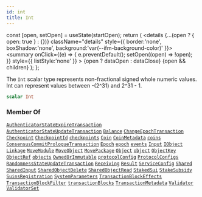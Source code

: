 ```yaml
---
id: int
title: Int
---
```









  const [open, setOpen] = useState(startOpen);
  return (
    <details {...(open ? { open: true } : {})} className="details" style={{ border:'none', boxShadow:'none', background:'var(--ifm-background-color)' }}>
      <summary
        onClick={(e) => {
          e.preventDefault();
          setOpen((open) => !open);
        }}
        style={{ listStyle:'none' }}
      >
      {open ? dataOpen : dataClose}
      </summary>
      {open && children}
    </details>
  );
};








The `Int` scalar type represents non-fractional signed whole numeric values. Int can represent values between -(2^31) and 2^31 - 1.


```graphql
scalar Int
```






### Member Of

[`AuthenticatorStateExpireTransaction`](/references/sui-api/sui-graphql/reference/objects/authenticator-state-expire-transaction)  <Badge class="badge badge--secondary" text="object"/><Bullet />[`AuthenticatorStateUpdateTransaction`](/references/sui-api/sui-graphql/reference/objects/authenticator-state-update-transaction)  <Badge class="badge badge--secondary" text="object"/><Bullet />[`Balance`](/references/sui-api/sui-graphql/reference/objects/balance)  <Badge class="badge badge--secondary" text="object"/><Bullet />[`ChangeEpochTransaction`](/references/sui-api/sui-graphql/reference/objects/change-epoch-transaction)  <Badge class="badge badge--secondary" text="object"/><Bullet />[`Checkpoint`](/references/sui-api/sui-graphql/reference/objects/checkpoint)  <Badge class="badge badge--secondary" text="object"/><Bullet />[`CheckpointId`](/references/sui-api/sui-graphql/reference/inputs/checkpoint-id)  <Badge class="badge badge--secondary" text="input"/><Bullet />[`checkpoints`](/references/sui-api/sui-graphql/reference/queries/checkpoints)  <Badge class="badge badge--secondary" text="query"/><Bullet />[`Coin`](/references/sui-api/sui-graphql/reference/objects/coin)  <Badge class="badge badge--secondary" text="object"/><Bullet />[`CoinMetadata`](/references/sui-api/sui-graphql/reference/objects/coin-metadata)  <Badge class="badge badge--secondary" text="object"/><Bullet />[`coins`](/references/sui-api/sui-graphql/reference/queries/coins)  <Badge class="badge badge--secondary" text="query"/><Bullet />[`ConsensusCommitPrologueTransaction`](/references/sui-api/sui-graphql/reference/objects/consensus-commit-prologue-transaction)  <Badge class="badge badge--secondary" text="object"/><Bullet />[`Epoch`](/references/sui-api/sui-graphql/reference/objects/epoch)  <Badge class="badge badge--secondary" text="object"/><Bullet />[`epoch`](/references/sui-api/sui-graphql/reference/queries/epoch)  <Badge class="badge badge--secondary" text="query"/><Bullet />[`events`](/references/sui-api/sui-graphql/reference/queries/events)  <Badge class="badge badge--secondary" text="query"/><Bullet />[`Input`](/references/sui-api/sui-graphql/reference/objects/input)  <Badge class="badge badge--secondary" text="object"/><Bullet />[`IObject`](/references/sui-api/sui-graphql/reference/interfaces/iobject)  <Badge class="badge badge--secondary" text="interface"/><Bullet />[`Linkage`](/references/sui-api/sui-graphql/reference/objects/linkage)  <Badge class="badge badge--secondary" text="object"/><Bullet />[`MoveModule`](/references/sui-api/sui-graphql/reference/objects/move-module)  <Badge class="badge badge--secondary" text="object"/><Bullet />[`MoveObject`](/references/sui-api/sui-graphql/reference/objects/move-object)  <Badge class="badge badge--secondary" text="object"/><Bullet />[`MovePackage`](/references/sui-api/sui-graphql/reference/objects/move-package)  <Badge class="badge badge--secondary" text="object"/><Bullet />[`Object`](/references/sui-api/sui-graphql/reference/objects/object)  <Badge class="badge badge--secondary" text="object"/><Bullet />[`object`](/references/sui-api/sui-graphql/reference/queries/object)  <Badge class="badge badge--secondary" text="query"/><Bullet />[`ObjectKey`](/references/sui-api/sui-graphql/reference/inputs/object-key)  <Badge class="badge badge--secondary" text="input"/><Bullet />[`ObjectRef`](/references/sui-api/sui-graphql/reference/inputs/object-ref)  <Badge class="badge badge--secondary" text="input"/><Bullet />[`objects`](/references/sui-api/sui-graphql/reference/queries/objects)  <Badge class="badge badge--secondary" text="query"/><Bullet />[`OwnedOrImmutable`](/references/sui-api/sui-graphql/reference/objects/owned-or-immutable)  <Badge class="badge badge--secondary" text="object"/><Bullet />[`protocolConfig`](/references/sui-api/sui-graphql/reference/queries/protocol-config)  <Badge class="badge badge--secondary" text="query"/><Bullet />[`ProtocolConfigs`](/references/sui-api/sui-graphql/reference/objects/protocol-configs)  <Badge class="badge badge--secondary" text="object"/><Bullet />[`RandomnessStateUpdateTransaction`](/references/sui-api/sui-graphql/reference/objects/randomness-state-update-transaction)  <Badge class="badge badge--secondary" text="object"/><Bullet />[`Receiving`](/references/sui-api/sui-graphql/reference/objects/receiving)  <Badge class="badge badge--secondary" text="object"/><Bullet />[`Result`](/references/sui-api/sui-graphql/reference/objects/result)  <Badge class="badge badge--secondary" text="object"/><Bullet />[`ServiceConfig`](/references/sui-api/sui-graphql/reference/objects/service-config)  <Badge class="badge badge--secondary" text="object"/><Bullet />[`Shared`](/references/sui-api/sui-graphql/reference/objects/shared)  <Badge class="badge badge--secondary" text="object"/><Bullet />[`SharedInput`](/references/sui-api/sui-graphql/reference/objects/shared-input)  <Badge class="badge badge--secondary" text="object"/><Bullet />[`SharedObjectDelete`](/references/sui-api/sui-graphql/reference/objects/shared-object-delete)  <Badge class="badge badge--secondary" text="object"/><Bullet />[`SharedObjectRead`](/references/sui-api/sui-graphql/reference/objects/shared-object-read)  <Badge class="badge badge--secondary" text="object"/><Bullet />[`StakedSui`](/references/sui-api/sui-graphql/reference/objects/staked-sui)  <Badge class="badge badge--secondary" text="object"/><Bullet />[`StakeSubsidy`](/references/sui-api/sui-graphql/reference/objects/stake-subsidy)  <Badge class="badge badge--secondary" text="object"/><Bullet />[`SuinsRegistration`](/references/sui-api/sui-graphql/reference/objects/suins-registration)  <Badge class="badge badge--secondary" text="object"/><Bullet />[`SystemParameters`](/references/sui-api/sui-graphql/reference/objects/system-parameters)  <Badge class="badge badge--secondary" text="object"/><Bullet />[`TransactionBlockEffects`](/references/sui-api/sui-graphql/reference/objects/transaction-block-effects)  <Badge class="badge badge--secondary" text="object"/><Bullet />[`TransactionBlockFilter`](/references/sui-api/sui-graphql/reference/inputs/transaction-block-filter)  <Badge class="badge badge--secondary" text="input"/><Bullet />[`transactionBlocks`](/references/sui-api/sui-graphql/reference/queries/transaction-blocks)  <Badge class="badge badge--secondary" text="query"/><Bullet />[`TransactionMetadata`](/references/sui-api/sui-graphql/reference/inputs/transaction-metadata)  <Badge class="badge badge--secondary" text="input"/><Bullet />[`Validator`](/references/sui-api/sui-graphql/reference/objects/validator)  <Badge class="badge badge--secondary" text="object"/><Bullet />[`ValidatorSet`](/references/sui-api/sui-graphql/reference/objects/validator-set)  <Badge class="badge badge--secondary" text="object"/>

